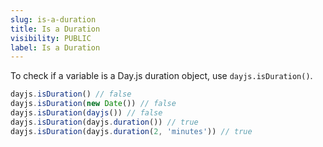 ```yaml
---
slug: is-a-duration
title: Is a Duration
visibility: PUBLIC
label: Is a Duration
---
```


To check if a variable is a Day.js duration object, use `dayjs.isDuration()`.

```javascript
dayjs.isDuration() // false
dayjs.isDuration(new Date()) // false
dayjs.isDuration(dayjs()) // false
dayjs.isDuration(dayjs.duration()) // true
dayjs.isDuration(dayjs.duration(2, 'minutes')) // true
```